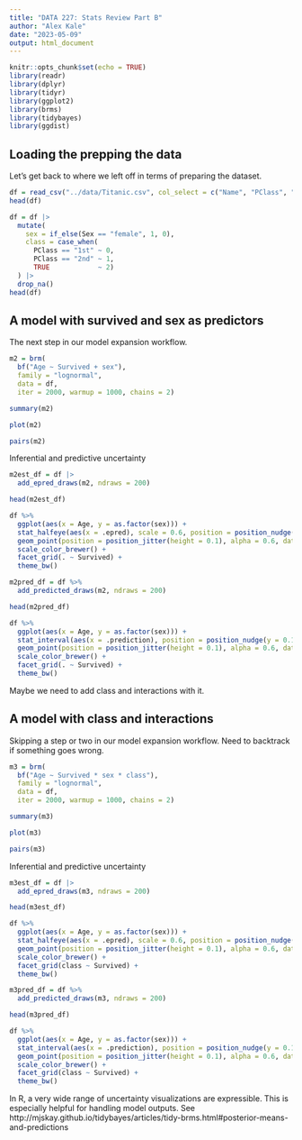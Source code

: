 ```yaml
---
title: "DATA 227: Stats Review Part B"
author: "Alex Kale"
date: "2023-05-09"
output: html_document
---
```


```r
knitr::opts_chunk$set(echo = TRUE)
library(readr)
library(dplyr)
library(tidyr)
library(ggplot2)
library(brms)
library(tidybayes)
library(ggdist)
```

## Loading the prepping the data

Let's get back to where we left off in terms of preparing the dataset.

```r
df = read_csv("../data/Titanic.csv", col_select = c("Name", "PClass", "Age", "Sex", "Survived"))
head(df)
```

```r
df = df |> 
  mutate(
    sex = if_else(Sex == "female", 1, 0),
    class = case_when(
      PClass == "1st" ~ 0,
      PClass == "2nd" ~ 1,
      TRUE            ~ 2)
  ) |> 
  drop_na()
head(df)
```
## A model with survived and sex as predictors

The next step in our model expansion workflow.

```r
m2 = brm(
  bf("Age ~ Survived + sex"),
  family = "lognormal",
  data = df,
  iter = 2000, warmup = 1000, chains = 2)
```

```r
summary(m2)
```

```r
plot(m2)
```

```r
pairs(m2)
```

Inferential and predictive uncertainty

```r
m2est_df = df |> 
  add_epred_draws(m2, ndraws = 200)

head(m2est_df)
```

```r
df %>%
  ggplot(aes(x = Age, y = as.factor(sex))) +
  stat_halfeye(aes(x = .epred), scale = 0.6, position = position_nudge(y = 0.175), data = m2est_df) +
  geom_point(position = position_jitter(height = 0.1), alpha = 0.6, data = df) +
  scale_color_brewer() +
  facet_grid(. ~ Survived) +
  theme_bw()
```

```r
m2pred_df = df %>%
  add_predicted_draws(m2, ndraws = 200)

head(m2pred_df)
```

```r
df %>%
  ggplot(aes(x = Age, y = as.factor(sex))) +
  stat_interval(aes(x = .prediction), position = position_nudge(y = 0.175), data = m2pred_df) +
  geom_point(position = position_jitter(height = 0.1), alpha = 0.6, data = df) +
  scale_color_brewer() +
  facet_grid(. ~ Survived) +
  theme_bw()
```

Maybe we need to add class and interactions with it.

## A model with class and interactions

Skipping a step or two in our model expansion workflow. Need to backtrack if something goes wrong.

```r
m3 = brm(
  bf("Age ~ Survived * sex * class"),
  family = "lognormal",
  data = df,
  iter = 2000, warmup = 1000, chains = 2)
```

```r
summary(m3)
```

```r
plot(m3)
```

```r
pairs(m3)
```

Inferential and predictive uncertainty

```r
m3est_df = df |> 
  add_epred_draws(m3, ndraws = 200)

head(m3est_df)
```

```r
df %>%
  ggplot(aes(x = Age, y = as.factor(sex))) +
  stat_halfeye(aes(x = .epred), scale = 0.6, position = position_nudge(y = 0.175), data = m3est_df) +
  geom_point(position = position_jitter(height = 0.1), alpha = 0.6, data = df) +
  scale_color_brewer() +
  facet_grid(class ~ Survived) +
  theme_bw()
```

```r
m3pred_df = df %>%
  add_predicted_draws(m3, ndraws = 200)

head(m3pred_df)
```

```r
df %>%
  ggplot(aes(x = Age, y = as.factor(sex))) +
  stat_interval(aes(x = .prediction), position = position_nudge(y = 0.175), data = m3pred_df) +
  geom_point(position = position_jitter(height = 0.1), alpha = 0.6, data = df) +
  scale_color_brewer() +
  facet_grid(class ~ Survived) +
  theme_bw()
```

In R, a very wide range of uncertainty visualizations are expressible. This is especially helpful for handling model outputs.
See http://mjskay.github.io/tidybayes/articles/tidy-brms.html#posterior-means-and-predictions



